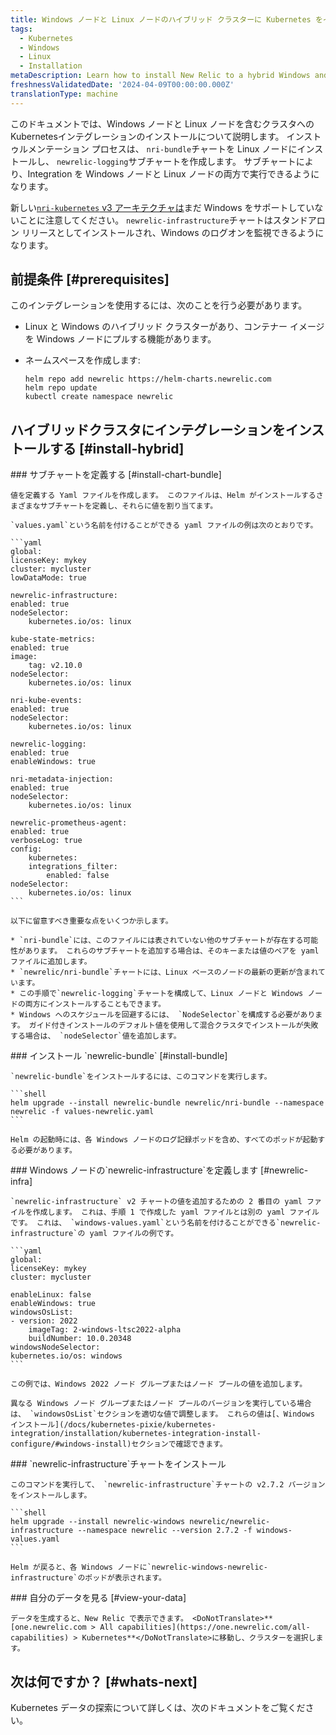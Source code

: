 ```yaml
---
title: Windows ノードと Linux ノードのハイブリッド クラスターに Kubernetes をインストールする
tags:
  - Kubernetes
  - Windows
  - Linux
  - Installation
metaDescription: Learn how to install New Relic to a hybrid Windows and Linux Kubernetes cluster.
freshnessValidatedDate: '2024-04-09T00:00:00.000Z'
translationType: machine
---
```


このドキュメントでは、Windows ノードと Linux ノードを含むクラスタへのKubernetesインテグレーションのインストールについて説明します。 インストゥルメンテーション プロセスは、 `nri-bundle`チャートを Linux ノードにインストールし、 `newrelic-logging`サブチャートを作成します。 サブチャートにより、Integration を Windows ノードと Linux ノードの両方で実行できるようになります。

新しい[`nri-kubernetes` v3 アーキテクチャは](/docs/kubernetes-pixie/kubernetes-integration/advanced-configuration/changes-since-v3/)まだ Windows をサポートしていないことに注意してください。 `newrelic-infrastructure`チャートはスタンドアロン リリースとしてインストールされ、Windows のログオンを監視できるようになります。

## 前提条件 [#prerequisites]

このインテグレーションを使用するには、次のことを行う必要があります。

* Linux と Windows のハイブリッド クラスターがあり、コンテナー イメージを Windows ノードにプルする機能があります。

* ネームスペースを作成します:

  ```shell
  helm repo add newrelic https://helm-charts.newrelic.com
  helm repo update
  kubectl create namespace newrelic
  ```

## ハイブリッドクラスタにインテグレーションをインストールする [#install-hybrid]

<Steps>
  <Step>
    ### サブチャートを定義する [#install-chart-bundle]

    値を定義する Yaml ファイルを作成します。 このファイルは、Helm がインストールするさまざまなサブチャートを定義し、それらに値を割り当てます。

    `values.yaml`という名前を付けることができる yaml ファイルの例は次のとおりです。

    ```yaml
    global:
    licenseKey: mykey
    cluster: mycluster
    lowDataMode: true

    newrelic-infrastructure:
    enabled: true
    nodeSelector:
        kubernetes.io/os: linux

    kube-state-metrics:
    enabled: true
    image:
        tag: v2.10.0
    nodeSelector:
        kubernetes.io/os: linux

    nri-kube-events:
    enabled: true
    nodeSelector:
        kubernetes.io/os: linux

    newrelic-logging:
    enabled: true
    enableWindows: true

    nri-metadata-injection:
    enabled: true
    nodeSelector:
        kubernetes.io/os: linux

    newrelic-prometheus-agent:
    enabled: true
    verboseLog: true
    config:
        kubernetes:
        integrations_filter:
            enabled: false
    nodeSelector:
        kubernetes.io/os: linux
    ```

    以下に留意すべき重要な点をいくつか示します。

    * `nri-bundle`には、このファイルには表されていない他のサブチャートが存在する可能性があります。 これらのサブチャートを追加する場合は、そのキーまたは値のペアを yaml ファイルに追加します。
    * `newrelic/nri-bundle`チャートには、Linux ベースのノードの最新の更新が含まれています。
    * この手順で`newrelic-logging`チャートを構成して、Linux ノードと Windows ノードの両方にインストールすることもできます。
    * Windows へのスケジュールを回避するには、 `NodeSelector`を構成する必要があります。 ガイド付きインストールのデフォルト値を使用して混合クラスタでインストールが失敗する場合は、 `nodeSelector`値を追加します。
  </Step>

  <Step>
    ### インストール `newrelic-bundle` [#install-bundle]

    `newrelic-bundle`をインストールするには、このコマンドを実行します。

    ```shell
    helm upgrade --install newrelic-bundle newrelic/nri-bundle --namespace newrelic -f values-newrelic.yaml
    ```

    Helm の起動時には、各 Windows ノードのログ記録ポッドを含め、すべてのポッドが起動する必要があります。
  </Step>

  <Step>
    ### Windows ノードの`newrelic-infrastructure`を定義します [#newrelic-infra]

    `newrelic-infrastructure` v2 チャートの値を追加するための 2 番目の yaml ファイルを作成します。 これは、手順 1 で作成した yaml ファイルとは別の yaml ファイルです。 これは、 `windows-values.yaml`という名前を付けることができる`newrelic-infrastructure`の yaml ファイルの例です。

    ```yaml
    global:
    licenseKey: mykey
    cluster: mycluster

    enableLinux: false
    enableWindows: true
    windowsOsList:
    - version: 2022
        imageTag: 2-windows-ltsc2022-alpha
        buildNumber: 10.0.20348
    windowsNodeSelector:
    kubernetes.io/os: windows
    ```

    この例では、Windows 2022 ノード グループまたはノード プールの値を追加します。

    異なる Windows ノード グループまたはノード プールのバージョンを実行している場合は、 `windowsOsList`セクションを適切な値で調整します。 これらの値は[、Windows インストール](/docs/kubernetes-pixie/kubernetes-integration/installation/kubernetes-integration-install-configure/#windows-install)セクションで確認できます。
  </Step>

  <Step>
    ### `newrelic-infrastructure`チャートをインストール

    このコマンドを実行して、 `newrelic-infrastructure`チャートの v2.7.2 バージョンをインストールします。

    ```shell
    helm upgrade --install newrelic-windows newrelic/newrelic-infrastructure --namespace newrelic --version 2.7.2 -f windows-values.yaml
    ```

    Helm が戻ると、各 Windows ノードに`newrelic-windows-newrelic-infrastructure`のポッドが表示されます。
  </Step>

  <Step>
    ### 自分のデータを見る [#view-your-data]

    データを生成すると、New Relic で表示できます。 <DoNotTranslate>**[one.newrelic.com > All capabilities](https://one.newrelic.com/all-capabilities) > Kubernetes**</DoNotTranslate>に移動し、クラスターを選択します。
  </Step>
</Steps>

## 次は何ですか？ [#whats-next]

Kubernetes データの探索について詳しくは、次のドキュメントをご覧ください。

<DocTiles>
  <DocTile
    title="Learn about Kubernetes cluster"
    path="/docs/kubernetes-pixie/kubernetes-integration/understand-use-data/kubernetes-cluster-explorer/"
  />

  <DocTile
    title="Query your Kubernetes data"
    path="/docs/kubernetes-pixie/kubernetes-integration/understand-use-data/kubernetes-cluster-explorer"
  />

  <DocTile
    title="Set alerts on Kubernetes"
    path="/docs/kubernetes-pixie/kubernetes-integration/advanced-configuration/kubernetes-integration-predefined-alert-policy"
  />
</DocTiles>
